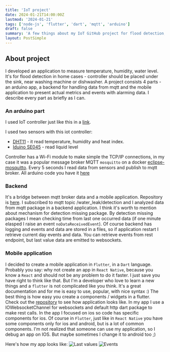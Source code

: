 ```yaml
---
title: 'IoT project'
date: 2024-01-21T14:00:00Z
lastmod: '2024-01-21'
tags: ['node-js', 'flutter', 'dart', 'mqtt', 'arduino']
draft: false
summary: 'A few things about my IoT GitHub project for flood detection, water level measure'
layout: PostSimple
---
```


## About project

I developed an application to measure temperature, humidity, water level. It's for flood detection in home cases - controller should be placed under the sink, near washing machine or dishwasher.
A project consists 4 parts - an arduino app, a backend for handling data from mqtt and the mobile application to present actual metrics and events with alarming data.
I describe every part as briefly as I can.

### An arduino part
I used IoT controller just like this in a [link](https://botland.store/esp8266-wifi-modules/8241-esp8266-wifi-module-nodemcu-v3-5904422300630.html).

I used two sensors with this iot controller:
- [DHT11](https://botland.store/multifunctional-sensors/1886-temperature-and-humidity-sensor-dht11-module--5903351242448.html) - it read temperature, humidity and heat index.
- [Iduino SE045](https://botland.store/liquid-level-sensors/7279-water-level-sensor-module-iduino-se045-5903351241281.html) - read liquid level

Controller has a Wi-Fi module to make simple the TCP/IP connections, in my case it was a popular message broker MQTT `mosquitto` on a docker [eclipse-mosquitto](https://hub.docker.com/_/eclipse-mosquitto).
Every 5 seconds I read data from sensors and publish to mqtt broker. All arduino code you have it [here](https://github.com/kjaniec-dev/arduino_esp8266_water_leak_detection/tree/main)

### Backend
It's a bridge between mqtt broker data and a mobile application. Repository is [here](https://github.com/kjaniec-dev/iot-backend).
I subscribed to mqtt topic /water_leak/detection and I analyzed data from mqtt package in a backend application. I think it's worth to mention about mechanism for detection missing package. By detection missing packages I mean checking time from last one occurred data (if one minute elasped I raise an event `noDataReceivedEvent`).
Of course backend has logging and events and data are stored in a files, so if application restart I retrieve current day events and data.
You can retrieve events from rest endpoint, but last value data are emitted to websockets.

### Mobile application
I decided to create a mobile application in `Flutter`, in a `Dart` language. Probably you say: why not create an app in `React Native`, because you know a `React` and should not be any problem to do it faster.
I just save you have right to think like that. But I'm a developer who love to learn a new things and a `flutter` is not complicated like you think. It's a great documentation and for me is easy to use, popular, with nice syntax :)
The best thing is how easy you create a components / widgets in a flutter. Check out the [repository](https://github.com/kjaniec-dev/iot-mobile-app) to see how application looks like. In my app I use a IOWebsocketChannel for websockets and default http dart package to make rest calls.
In the app I focused on ios so code has specific components for ios. Of course in `Flutter`, just like in `React Native` you have some components only for ios and android, but is a lot of common components. I'm not realized that someone can use my application, so I debug an app on IOS. But maybe sometimes I change it to android too ;)

Here's how my app looks like:
![Last values](/static/images/mobile_app_last_value.png)
![Events](/static/images/events.png)









